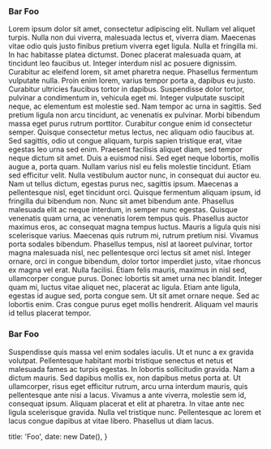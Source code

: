 ### Bar Foo
Lorem ipsum dolor sit amet, consectetur adipiscing elit. Nullam vel aliquet turpis. Nulla non dui viverra, malesuada lectus et, viverra diam. Maecenas vitae odio quis justo finibus pretium viverra eget ligula. Nulla et fringilla mi. In hac habitasse platea dictumst. Donec placerat malesuada quam, at tincidunt leo faucibus ut. Integer interdum nisl ac posuere dignissim. Curabitur ac eleifend lorem, sit amet pharetra neque. Phasellus fermentum vulputate nulla. Proin enim lorem, varius tempor porta a, dapibus eu justo. Curabitur ultricies faucibus tortor in dapibus. Suspendisse dolor tortor, pulvinar a condimentum in, vehicula eget mi. Integer vulputate suscipit neque, ac elementum est molestie sed. Nam tempor ac urna in sagittis. Sed pretium ligula non arcu tincidunt, ac venenatis ex pulvinar. Morbi bibendum massa eget purus rutrum porttitor.
Curabitur congue enim id consectetur semper. Quisque consectetur metus lectus, nec aliquam odio faucibus at. Sed sagittis, odio ut congue aliquam, turpis sapien tristique erat, vitae egestas leo urna sed enim. Praesent facilisis aliquet diam, sed tempor neque dictum sit amet. Duis a euismod nisi. Sed eget neque lobortis, mollis augue a, porta quam. Nullam varius nisl eu felis molestie tincidunt. Etiam sed efficitur velit.
Nulla vestibulum auctor nunc, in consequat dui auctor eu. Nam ut tellus dictum, egestas purus nec, sagittis ipsum. Maecenas a pellentesque nisl, eget tincidunt orci. Quisque fermentum aliquam ipsum, id fringilla dui bibendum non. Nunc sit amet bibendum ante. Phasellus malesuada elit ac neque interdum, in semper nunc egestas. Quisque venenatis quam urna, ac venenatis lorem tempus quis. Phasellus auctor maximus eros, ac consequat magna tempus luctus. Mauris a ligula quis nisi scelerisque varius.
Maecenas quis rutrum mi, rutrum pretium nisi. Vivamus porta sodales bibendum. Phasellus tempus, nisl at laoreet pulvinar, tortor magna malesuada nisl, nec pellentesque orci lectus sit amet nisl. Integer ornare, orci in congue bibendum, dolor tortor imperdiet justo, vitae rhoncus ex magna vel erat. Nulla facilisi. Etiam felis mauris, maximus in nisl sed, ullamcorper congue purus. Donec lobortis sit amet urna nec blandit. Integer quam mi, luctus vitae aliquet nec, placerat ac ligula. Etiam ante ligula, egestas id augue sed, porta congue sem. Ut sit amet ornare neque. Sed ac lobortis enim. Cras congue purus eget mollis hendrerit. Aliquam vel mauris id tellus placerat tempor.
### Bar Foo
Suspendisse quis massa vel enim sodales iaculis. Ut et nunc a ex gravida volutpat. Pellentesque habitant morbi tristique senectus et netus et malesuada fames ac turpis egestas. In lobortis sollicitudin gravida. Nam a dictum mauris. Sed dapibus mollis ex, non dapibus metus porta at. Ut ullamcorper, risus eget efficitur rutrum, arcu urna interdum mauris, quis pellentesque ante nisi a lacus. Vivamus a ante viverra, molestie sem id, consequat ipsum. Aliquam placerat et elit at pharetra. In vitae ante nec ligula scelerisque gravida. Nulla vel tristique nunc. Pellentesque ac lorem et lacus congue dapibus at vitae libero. Phasellus ut diam lacus. 


  title: 'Foo',
  date: new Date(),
}
